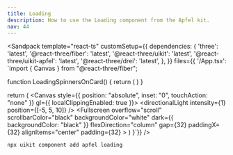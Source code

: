 ```yaml
---
title: Loading
description: How to use the Loading component from the Apfel kit.
nav: 44
---
```


<Sandpack
  template="react-ts"
  customSetup={{
    dependencies: {
      'three': 'latest',
      '@react-three/fiber': 'latest',
      '@react-three/uikit': 'latest',
      '@react-three/uikit-apfel': 'latest',
      '@react-three/drei': 'latest',
    },
  }}
  files={{
    '/App.tsx': `import { Canvas } from "@react-three/fiber";

function LoadingSpinnersOnCard() {
  return (
    <Card borderRadius={32} padding={16} flexDirection="row" gapColumn={16}>
      <Loading size="sm" />
      <Loading size="md" />
      <Loading size="lg" />
    </Card>
  )
}

  return (
    <Canvas style={{ position: "absolute", inset: "0", touchAction: "none" }} gl={{ localClippingEnabled: true }}>
      <ambientLight intensity={0.5} />
      <directionalLight intensity={1} position={[-5, 5, 10]} />
      <Defaults>
        <Fullscreen
          overflow="scroll"
          scrollbarColor="black"
          backgroundColor="white"
          dark={{ backgroundColor: "black" }}
          flexDirection="column"
          gap={32}
          paddingX={32}
          alignItems="center"
          padding={32}
        >
          <LoadingSpinnersOnCard />
        </Fullscreen>
      </Defaults>
    </Canvas>
  )
}`}}
/>

```bash
npx uikit component add apfel loading
```